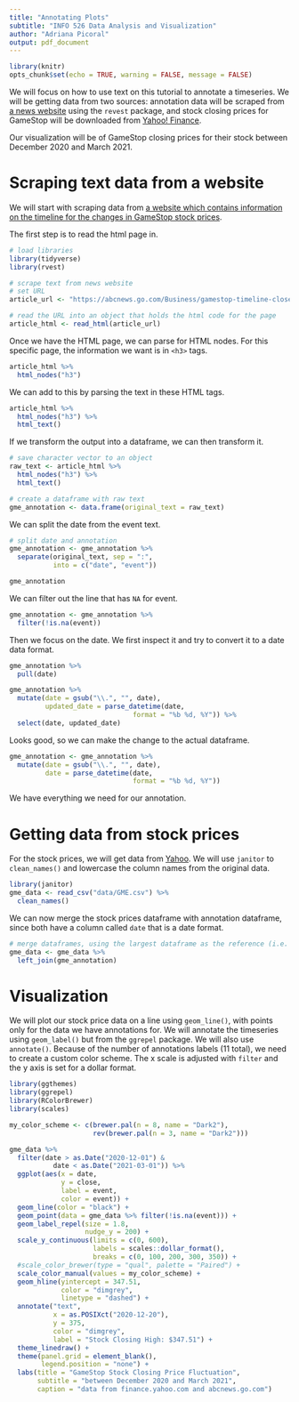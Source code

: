 ```yaml
---
title: "Annotating Plots"
subtitle: "INFO 526 Data Analysis and Visualization"
author: "Adriana Picoral"
output: pdf_document
---
```


```r
library(knitr)
opts_chunk$set(echo = TRUE, warning = FALSE, message = FALSE)
```

We will focus on how to use text on this tutorial to annotate a timeseries. We will be getting data from two sources: annotation data will be scraped from [a news website](https://abcnews.go.com/Business/gamestop-timeline-closer-saga-upended-wall-street/story?id=75617315) using the `revest` package, and stock closing prices for GameStop will be downloaded from [Yahoo! Finance](https://finance.yahoo.com/quote/GME/history?p=GME).

Our visualization will be of GameStop closing prices for their stock between December 2020 and March 2021.

# Scraping text data from a website

We will start with scraping data from [a website which contains information on the timeline for the changes in GameStop stock prices](https://abcnews.go.com/Business/gamestop-timeline-closer-saga-upended-wall-street/story?id=75617315).

The first step is to read the html page in.

```r
# load libraries
library(tidyverse)
library(rvest)

# scrape text from news website
# set URL
article_url <- "https://abcnews.go.com/Business/gamestop-timeline-closer-saga-upended-wall-street/story?id=75617315"

# read the URL into an object that holds the html code for the page
article_html <- read_html(article_url)
```

Once we have the HTML page, we can parse for HTML nodes. For this specific page, the information we want is in `<h3>` tags.

```r
article_html %>%
  html_nodes("h3") 
```

We can add to this by parsing the text in these HTML tags.

```r
article_html %>%
  html_nodes("h3") %>%
  html_text()
```

If we transform the output into a dataframe, we can then transform it.

```r
# save character vector to an object
raw_text <- article_html %>%
  html_nodes("h3") %>%
  html_text()

# create a dataframe with raw text
gme_annotation <- data.frame(original_text = raw_text)
```

We can split the date from the event text.

```r
# split date and annotation
gme_annotation <- gme_annotation %>%
  separate(original_text, sep = ":",
           into = c("date", "event"))

gme_annotation
```

We can filter out the line that has `NA` for event.

```r
gme_annotation <- gme_annotation %>%
  filter(!is.na(event)) 
```

Then we focus on the date. We first inspect it and try to convert it to a date data format.

```r
gme_annotation %>%
  pull(date)

gme_annotation %>%
  mutate(date = gsub("\\.", "", date),
         updated_date = parse_datetime(date,
                               format = "%b %d, %Y")) %>%
  select(date, updated_date)
```

Looks good, so we can make the change to the actual dataframe.

```r
gme_annotation <- gme_annotation %>%
  mutate(date = gsub("\\.", "", date),
         date = parse_datetime(date,
                               format = "%b %d, %Y"))
```

We have everything we need for our annotation.

# Getting data from stock prices

For the stock prices, we will get data from [Yahoo](https://finance.yahoo.com/quote/GME/history?p=GME). We will use `janitor` to `clean_names()` and lowercase the column names from the original data.

```r
library(janitor)
gme_data <- read_csv("data/GME.csv") %>%
  clean_names()
```

We can now merge the stock prices dataframe with annotation dataframe, since both have a column called `date` that is a date format.

```r
# merge dataframes, using the largest dataframe as the reference (i.e. left)
gme_data <- gme_data %>%
  left_join(gme_annotation)
```

# Visualization

We will plot our stock price data on a line using `geom_line()`, with points only for the data we have annotations for. We will annotate the timeseries using `geom_label()` but from the `ggrepel` package. We will also use `annotate()`. Because of the number of annotations labels (11 total), we need to create a custom color scheme. The x scale is adjusted with `filter` and the y axis is set for a dollar format.

```r
library(ggthemes)
library(ggrepel)
library(RColorBrewer)
library(scales)

my_color_scheme <- c(brewer.pal(n = 8, name = "Dark2"),
                     rev(brewer.pal(n = 3, name = "Dark2")))

gme_data %>%
  filter(date > as.Date("2020-12-01") &
           date < as.Date("2021-03-01")) %>%
  ggplot(aes(x = date,
             y = close,
             label = event,
             color = event)) +
  geom_line(color = "black") +
  geom_point(data = gme_data %>% filter(!is.na(event))) +
  geom_label_repel(size = 1.8,
                   nudge_y = 200) + 
  scale_y_continuous(limits = c(0, 600),
                     labels = scales::dollar_format(),
                     breaks = c(0, 100, 200, 300, 350)) +
  #scale_color_brewer(type = "qual", palette = "Paired") +
  scale_color_manual(values = my_color_scheme) +
  geom_hline(yintercept = 347.51,
             color = "dimgrey",
             linetype = "dashed") +
  annotate("text",
           x = as.POSIXct("2020-12-20"),
           y = 375,
           color = "dimgrey",
           label = "Stock Closing High: $347.51") +
  theme_linedraw() +
  theme(panel.grid = element_blank(),
        legend.position = "none") +
  labs(title = "GameStop Stock Closing Price Fluctuation",
       subtitle = "between December 2020 and March 2021",
       caption = "data from finance.yahoo.com and abcnews.go.com") 
```

